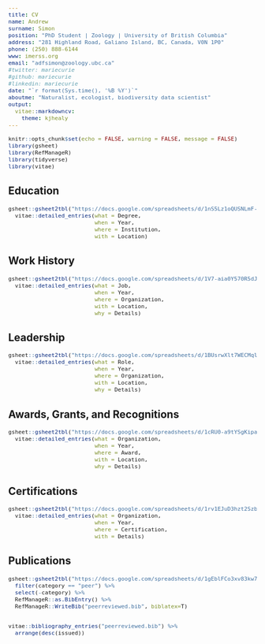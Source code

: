 ```yaml
---
title: CV
name: Andrew
surname: Simon
position: "PhD Student | Zoology | University of British Columbia"
address: "281 Highland Road, Galiano Island, BC, Canada, V0N 1P0"
phone: (250) 888-6144
www: imerss.org
email: "adfsimon@zoology.ubc.ca"
#twitter: mariecurie
#github: mariecurie
#linkedin: mariecurie
date: "`r format(Sys.time(), '%B %Y')`"
aboutme: "Naturalist, ecologist, biodiversity data scientist"
output: 
  vitae::markdowncv:
    theme: kjhealy
---
```


<style>
code {
   font-size:80%
}
</style>
```r
knitr::opts_chunk$set(echo = FALSE, warning = FALSE, message = FALSE)
library(gsheet)
library(RefManageR)
library(tidyverse)
library(vitae)
```

## Education

```r

gsheet::gsheet2tbl("https://docs.google.com/spreadsheets/d/1nS5Lz1oQUSNLmF-RXKzcNAE_piFYgA0vp_iKF5LtRLE/edit?usp=sharing", sheet="Education") %>%
  vitae::detailed_entries(what = Degree,
                          when = Year,
                          where = Institution, 
                          with = Location)
```

## Work History

```r

gsheet::gsheet2tbl("https://docs.google.com/spreadsheets/d/1V7-aia0Y570R5dJ9iTQdEQZ46J-4isaHOzo83mpl1HA/edit?usp=sharing", sheet="Work") %>%
  vitae::detailed_entries(what = Job,
                          when = Year,
                          where = Organization, 
                          with = Location,
                          why = Details)
```

## Leadership

```r

gsheet::gsheet2tbl("https://docs.google.com/spreadsheets/d/1BUsrwXlt7WECMqla4BlSwk58_lVHXx1n50sylvCrM1Q/edit?usp=sharing", sheet="Leadership") %>%
  vitae::detailed_entries(what = Role,
                          when = Year,
                          where = Organization, 
                          with = Location,
                          why = Details)

```

## Awards, Grants, and Recognitions

```r

gsheet::gsheet2tbl("https://docs.google.com/spreadsheets/d/1cRU0-a9tYSgKipazUV_FHOPgqiqhK8ikZ_OFB1CE3vU/edit?usp=sharing", sheet="Awards") %>%
  vitae::detailed_entries(what = Organization,
                          when = Year,
                          where = Award, 
                          with = Location,
                          why = Details)

```

## Certifications

```r

gsheet::gsheet2tbl("https://docs.google.com/spreadsheets/d/1rv1EJuD3hzt2SzbeSOUkmiJ3llaK3cMYGAx8LuEpsn8/edit?usp=sharing", sheet="Certifications") %>%
  vitae::detailed_entries(what = Organization,
                          when = Year,
                          where = Certification, 
                          with = Details)

```

## Publications

```r
gsheet::gsheet2tbl("https://docs.google.com/spreadsheets/d/1gEblFCo3xv83kw7G_JFSi5Cy9sKZCCHPBdCrUJxLvI4/edit?usp=sharing", sheet="Publications") %>%
  filter(category == "peer") %>%
  select(-category) %>%
  RefManageR::as.BibEntry() %>%
  RefManageR::WriteBib("peerreviewed.bib", biblatex=T)


vitae::bibliography_entries("peerreviewed.bib") %>%
  arrange(desc(issued))
```
